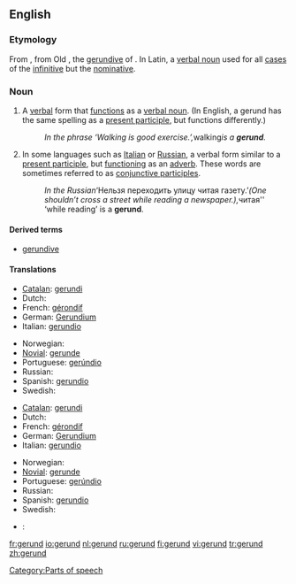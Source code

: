 {{wikipedia}}
==English==

===Etymology===
From {{LL.}} {{term|gerundium}}, from Old {{L.}} {{term|gerundum||to be carried out}}, the [[gerundive]] of {{term|gerere||to bear, carry}}. In Latin, a [[verbal noun]] used for all [[case]]s of the [[infinitive]] but the [[nominative]].

===Noun===
{{en-noun}}

# {{grammar}} A [[verbal]] form that [[function]]s as a [[verbal noun]]. (In English, a gerund has the same spelling as a [[present participle]], but functions differently.)
#: ''In the phrase ‘Walking is good exercise.’, ''walking'' is a '''gerund'''.''
# {{grammar}} In some languages such as [[Italian]] or [[Russian]], a verbal form similar to a [[present participle]], but [[function]]ing as an [[adverb]]. These words are sometimes referred to as [[conjunctive participle]]s.
#: ''In the Russian ''‘Нельзя переходить улицу читая газету.’'' (One shouldn’t cross a street while reading a newspaper.), ''читая'' ‘while reading’ is a '''gerund'''.

====Derived terms====
* [[gerundive]]

====Translations====
{{trans-top|verb form functioning as a verbal noun}}
*[[Catalan]]: [[gerundi]] {{m}}
*Dutch: {{t+|nl|gerundium|n}}
*French: [[gérondif]] {{m}}
*German: [[Gerundium]] {{n}}
*Italian: [[gerundio]] {{m}}
{{trans-mid}}
*Norwegian: {{t-|no|gerundium}} {{g|Norwegian}}
*[[Novial]]: [[gerunde]]
*Portuguese: [[gerúndio]] {{m}}
*Russian: {{t|ru|герундий|tr=g'erúndij|m}}
*Spanish: [[gerundio]] {{m}}
*Swedish: {{t-|sv|gerundium|n}}
{{trans-bottom}}

{{trans-top|verb form functioning as an adverb}}
*[[Catalan]]: [[gerundi]] {{m}}
*Dutch: {{t+|nl|gerundium|n}}
*French: [[gérondif]] {{m}}
*German: [[Gerundium]] {{n}}
*Italian: [[gerundio]] {{m}}
{{trans-mid}}
*Norwegian: {{t-|no|gerundium}} {{g|Norwegian}}
*[[Novial]]: [[gerunde]]
*Portuguese: [[gerúndio]] {{m}}
*Russian: {{t+|ru|деепричастие|tr=d'ejepričástije|n}}
*Spanish: [[gerundio]] {{m}}
*Swedish: {{t-|sv|gerundium|n}}
{{trans-bottom}}

{{checktrans-top}}
*{{ttbc|Japanese}}: {{t-|ja|動名詞|tr=dōmeishi}}
{{trans-bottom}}

[[Category:Parts of speech]]

[[fr:gerund]]
[[io:gerund]]
[[nl:gerund]]
[[ru:gerund]]
[[fi:gerund]]
[[vi:gerund]]
[[tr:gerund]]
[[zh:gerund]]